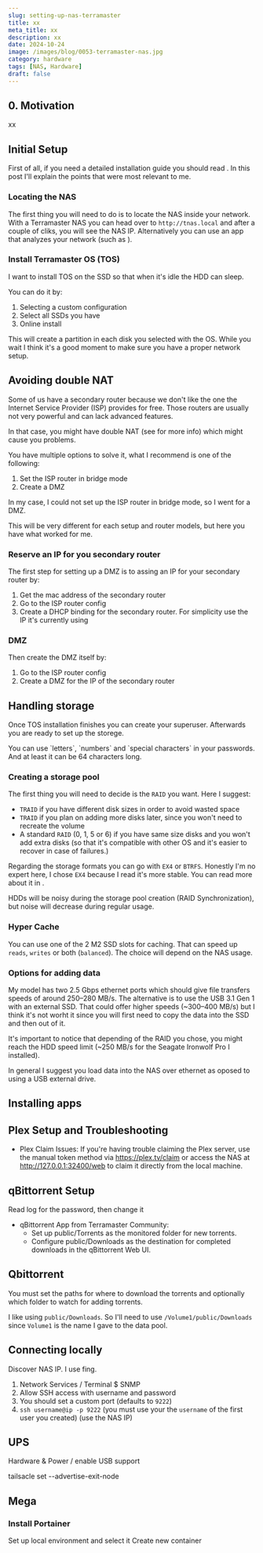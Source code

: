 ```yaml
---
slug: setting-up-nas-terramaster
title: xx
meta_title: xx
description: xx
date: 2024-10-24
image: /images/blog/0053-terramaster-nas.jpg
category: hardware
tags: [NAS, Hardware]
draft: false
---
```


## 0. Motivation

xx

## Initial Setup

First of all, if you need a detailed installation guide you should read <FancyLink linkText="Terramaster Quickguide" url="https://support.terra-master.com/quickguide/" company="terramaster"/>.
In this post I'll explain the points that were most relevant to me.

### Locating the NAS

The first thing you will need to do is to locate the NAS inside your network.
With a Terramaster NAS you can head over to `http://tnas.local` and after a couple of cliks, you will see the NAS IP.
Alternatively you can use an app that analyzes your network (such as <FancyLink linkText="Fing" url="https://www.fing.com/"/>).

### Install Terramaster OS (TOS)

<Notice type="info">
  I want to install TOS on the SSD so that when it's idle the HDD can sleep.
</Notice>

You can do it by:

1. Selecting a custom configuration
2. Select all SSDs you have
3. Online install

This will create a partition in each disk you selected with the OS.
While you wait I think it's a good moment to make sure you have a proper network setup.

## Avoiding double NAT

Some of us have a secondary router because we don't like the one the Internet Service Provider (ISP) provides for free.
Those routers are usually not very powerful and can lack advanced features.

In that case, you might have double NAT (see <FancyLink linkText="Double NAT explained and possible solutions" url="https://medium.com/@gmanual/double-nat-explained-and-possible-solutions-8b41b6c651bd" dark="true"/> for more info) which might cause you problems.

You have multiple options to solve it, what I recommend is one of the following:
1. Set the ISP router in bridge mode
2. Create a DMZ

In my case, I could not set up the ISP router in bridge mode, so I went for a DMZ.

<Notice type="warning">
  This will be very different for each setup and router models, but here you have what worked for me.
</Notice>

### Reserve an IP for you secondary router

The first step for setting up a DMZ is to assing an IP for your secondary router by:

1. Get the mac address of the secondary router
2. Go to the ISP router config
2. Create a DHCP binding for the secondary router. For simplicity use the IP it's currently using

### DMZ

Then create the DMZ itself by:

1. Go to the ISP router config
2. Create a DMZ for the IP of the secondary router

## Handling storage

Once TOS installation finishes you can create your superuser. Afterwards you are ready to set up the storege.

<Notice type="warning">
  You can use `letters`, `numbers` and `special characters` in your passwords. And at least it can be 64 characters long.
</Notice>

### Creating a storage pool

The first thing you will need to decide is the `RAID` you want. Here I suggest:
* `TRAID` if you have different disk sizes in order to avoid wasted space
* `TRAID` if you plan on adding more disks later, since you won't need to recreate the volume
* A standard `RAID` (0, 1, 5 or 6) if you have same size disks and you won't add extra disks (so that it's compatible with other OS and it's easier to recover in case of failures.)

Regarding the storage formats you can go with `EX4` or `BTRFS`.
Honestly I'm no expert here, I chose `EX4` because I read it's more stable.
You can read more about it in <FancyLink linkText="BTRFS vs EX4 | Terramaster forum" url="https://forum.terra-master.com/en/viewtopic.php?t=1851#:~:text=Re%3A%20BTRFS%20vs%20EXT4,-Post%20by%20TMzethar&text=The%20ext4%20format%20will%20retain,stable%20in%20terms%20of%20stability" company="terramaster"/>.

<Notice type="info">
  HDDs will be noisy during the storage pool creation (RAID Synchronization), but noise will decrease during regular usage.
</Notice>

### Hyper Cache

You can use one of the 2 M2 SSD slots for caching. That can speed up `reads`, `writes` or both (`balanced`). The choice will depend on the NAS usage.

### Options for adding data

My model has two 2.5 Gbps ethernet ports which should give file transfers speeds of around 250–280 MB/s.
The alternative is to use the USB 3.1 Gen 1 with an external SSD.
That could offer higher speeds (~300–400 MB/s) but I think it's not worht it since you will first need to copy the data into the SSD and then out of it.

It's important to notice that depending of the RAID you chose, you might reach the HDD speed limit (~250 MB/s for the Seagate Ironwolf Pro I installed).

<Notice type="info">
  In general I suggest you load data into the NAS over ethernet as oposed to using a USB external drive.
</Notice>

## Installing apps

## Plex Setup and Troubleshooting

* Plex Claim Issues: If you're having trouble claiming the Plex server, use the manual token method via https://plex.tv/claim or access the NAS at http://127.0.0.1:32400/web to claim it directly from the local machine.

## qBittorrent Setup

Read log for the password, then change it

* qBittorrent App from Terramaster Community:
    * Set up public/Torrents as the monitored folder for new torrents.
    * Configure public/Downloads as the destination for completed downloads in the qBittorrent Web UI.

## Qbittorrent

You must set the paths for where to download the torrents and optionally which folder to watch for adding torrents.

I like using `public/Downloads`. So I'll need to use `/Volume1/public/Downloads` since `Volume1` is the name I gave to the data pool.

## Connecting locally

Discover NAS IP. I use fing.

1. Network Services / Terminal $ SNMP
2. Allow SSH access with username and password
3. You should set a custom port (defaults to `9222`)
4. `ssh username@ip -p 9222` (you must use your the `username` of the first user you created) (use the NAS IP)

## UPS

Hardware & Power / enable USB support

tailsacle set --advertise-exit-node

## Mega

### Install Portainer

Set up local environment and select it
Create new container
